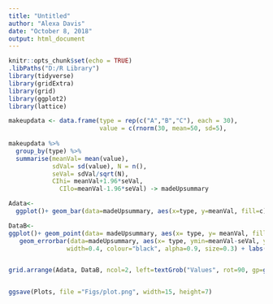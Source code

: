 ```yaml
---
title: "Untitled"
author: "Alexa Davis"
date: "October 8, 2018"
output: html_document
---
```


```r
knitr::opts_chunk$set(echo = TRUE)
.libPaths("D:/R Library")
library(tidyverse)
library(gridExtra)
library(grid)
library(ggplot2)
library(lattice)
```




```r

makeupdata <- data.frame(type = rep(c("A","B","C"), each = 30), 
                         value = c(rnorm(30, mean=50, sd=5),                                          rnorm(30, mean=70, sd=3),                                               rnorm(30, mean=20, sd=8)))
                         
makeupdata %>% 
  group_by(type) %>% 
  summarise(meanVal= mean(value), 
            sdVal= sd(value), N = n(),
            seVal= sdVal/sqrt(N),
            CIhi= meanVal+1.96*seVal,
              CIlo=meanVal-1.96*seVal) -> madeUpsummary
```


```r
Adata<-
  ggplot()+ geom_bar(data=madeUpsummary, aes(x=type, y=meanVal, fill=c), colour="black", stat= "identity", fill="gray") + scale_y_continuous(breaks=seq(0,80, 10)) + theme_classic()+ labs(x=" ", y=" ") + theme(plot.title=element_text(hjust=0.5)) + geom_errorbar(data= madeUpsummary, aes(x=type, ymin=meanVal-seVal, ymax=meanVal+seVal), width=0.5)

DataB<- 
ggplot()+ geom_point(data= madeUpsummary, aes(x= type, y= meanVal, fill="gray")) + scale_y_continuous(breaks=seq(0,80, 10))+
   geom_errorbar(data=madeUpsummary, aes(x= type, ymin=meanVal-seVal, ymax=meanVal+seVal), 
                width=0.4, colour="black", alpha=0.9, size=0.3) + labs(x= " ",  y=" ") + theme_classic() + theme(legend.position = "none")


grid.arrange(Adata, DataB, ncol=2, left=textGrob("Values", rot=90, gp=gpar(cex=1.2)),top=textGrob("Graphs", gp=gpar(cex=1.2)), bottom=textGrob("Types", gp=gpar(cex=1.2)))-> Plots


ggsave(Plots, file ="Figs/plot.png", width=15, height=7)

```

